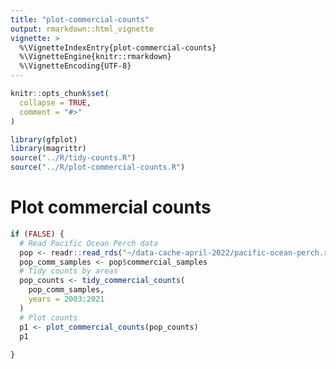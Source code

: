 ```yaml
---
title: "plot-commercial-counts"
output: rmarkdown::html_vignette
vignette: >
  %\VignetteIndexEntry{plot-commercial-counts}
  %\VignetteEngine{knitr::rmarkdown}
  %\VignetteEncoding{UTF-8}
---
```


```r
knitr::opts_chunk$set(
  collapse = TRUE,
  comment = "#>"
)
```

```r
library(gfplot)
library(magrittr)
source("../R/tidy-counts.R")
source("../R/plot-commercial-counts.R")

```

# Plot commercial counts
```r

if (FALSE) {
  # Read Pacific Ocean Perch data
  pop <- readr::read_rds("~/data-cache-april-2022/pacific-ocean-perch.rds")
  pop_comm_samples <- pop$commercial_samples
  # Tidy counts by areas
  pop_counts <- tidy_commercial_counts(
    pop_comm_samples,
    years = 2003:2021
  )
  # Plot counts
  p1 <- plot_commercial_counts(pop_counts)
  p1
  
}


```
